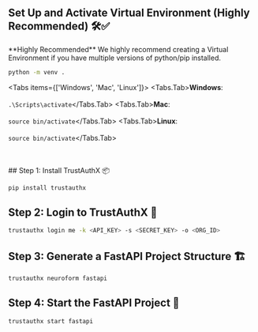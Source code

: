  
## Set Up and Activate Virtual Environment (Highly Recommended) 🛠️✅

<Callout emoji="⚠️">
  **Highly Recommended** We highly recommend creating a Virtual Environment if you have multiple versions of python/pip installed.
</Callout>

```bash copy showLineNumbers filename="bash"
python -m venv .
```

<Tabs items={['Windows', 'Mac', 'Linux']}>
  <Tabs.Tab>**Windows**: <br/> <br/> ```.\Scripts\activate```</Tabs.Tab>
  <Tabs.Tab>**Mac**: <br/> <br/> ```source bin/activate```</Tabs.Tab>
  <Tabs.Tab>**Linux**: <br/> <br/> ```source bin/activate```</Tabs.Tab>
</Tabs>

<br/>
<br/>


<Steps>
## Step 1: Install TrustAuthX 📦

```bash copy showLineNumbers filename="bash"
pip install trustauthx
```

## Step 2: Login to TrustAuthX 🔑

```bash copy showLineNumbers filename="bash"
trustauthx login me -k <API_KEY> -s <SECRET_KEY> -o <ORG_ID>
```

## Step 3: Generate a FastAPI Project Structure 🏗️

```bash copy showLineNumbers filename="bash"
trustauthx neuroform fastapi
```

## Step 4: Start the FastAPI Project 🎉

```bash copy showLineNumbers filename="bash"
trustauthx start fastapi
```
</Steps>